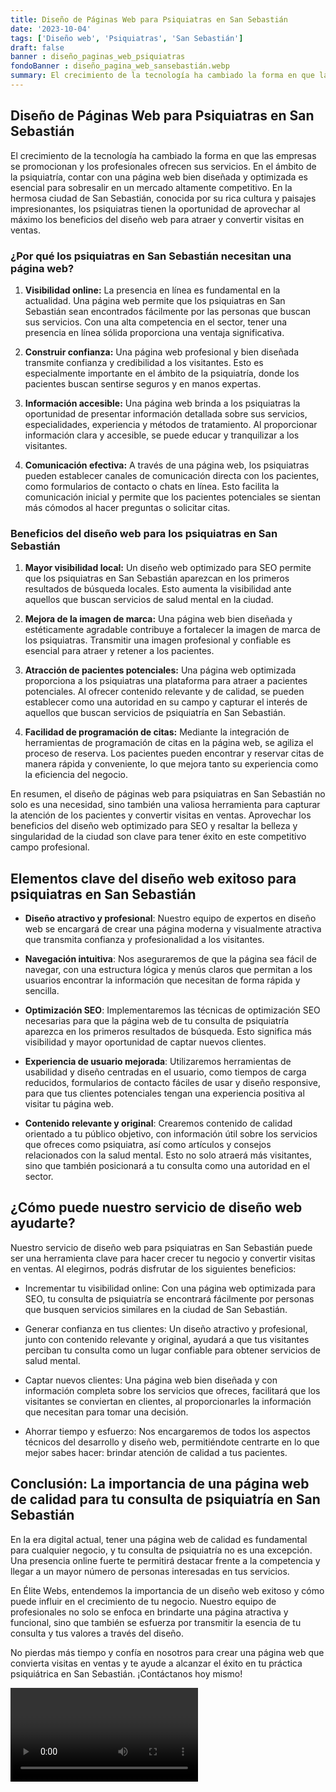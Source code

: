 ```yaml
---
title: Diseño de Páginas Web para Psiquiatras en San Sebastián
date: '2023-10-04'
tags: ['Diseño web', 'Psiquiatras', 'San Sebastián']
draft: false
banner : diseño_paginas_web_psiquiatras
fondoBanner : diseño_pagina_web_sansebastián.webp
summary: El crecimiento de la tecnología ha cambiado la forma en que las empresas se promocionan y los profesionales ofrecen sus servicios. En el ámbito de la psiquiatría, contar con una página web bien diseñada y optimizada es esencial para sobresalir en un mercado altamente competitivo. En la hermosa ciudad de San Sebastián, conocida por su rica cultura y paisajes impresionantes, los psiquiatras tienen la oportunidad de aprovechar al máximo los beneficios del diseño web para atraer y convertir visitas en ventas.
---
```


## **Diseño de Páginas Web para Psiquiatras en San Sebastián**

El crecimiento de la tecnología ha cambiado la forma en que las empresas se promocionan y los profesionales ofrecen sus servicios. En el ámbito de la psiquiatría, contar con una página web bien diseñada y optimizada es esencial para sobresalir en un mercado altamente competitivo. En la hermosa ciudad de San Sebastián, conocida por su rica cultura y paisajes impresionantes, los psiquiatras tienen la oportunidad de aprovechar al máximo los beneficios del diseño web para atraer y convertir visitas en ventas.

### **¿Por qué los psiquiatras en San Sebastián necesitan una página web?**

1. **Visibilidad online:** La presencia en línea es fundamental en la actualidad. Una página web permite que los psiquiatras en San Sebastián sean encontrados fácilmente por las personas que buscan sus servicios. Con una alta competencia en el sector, tener una presencia en línea sólida proporciona una ventaja significativa.

2. **Construir confianza:** Una página web profesional y bien diseñada transmite confianza y credibilidad a los visitantes. Esto es especialmente importante en el ámbito de la psiquiatría, donde los pacientes buscan sentirse seguros y en manos expertas.

3. **Información accesible:** Una página web brinda a los psiquiatras la oportunidad de presentar información detallada sobre sus servicios, especialidades, experiencia y métodos de tratamiento. Al proporcionar información clara y accesible, se puede educar y tranquilizar a los visitantes.

4. **Comunicación efectiva:** A través de una página web, los psiquiatras pueden establecer canales de comunicación directa con los pacientes, como formularios de contacto o chats en línea. Esto facilita la comunicación inicial y permite que los pacientes potenciales se sientan más cómodos al hacer preguntas o solicitar citas.

### **Beneficios del diseño web para los psiquiatras en San Sebastián**

1. **Mayor visibilidad local:** Un diseño web optimizado para SEO permite que los psiquiatras en San Sebastián aparezcan en los primeros resultados de búsqueda locales. Esto aumenta la visibilidad ante aquellos que buscan servicios de salud mental en la ciudad.

2. **Mejora de la imagen de marca:** Una página web bien diseñada y estéticamente agradable contribuye a fortalecer la imagen de marca de los psiquiatras. Transmitir una imagen profesional y confiable es esencial para atraer y retener a los pacientes.

3. **Atracción de pacientes potenciales:** Una página web optimizada proporciona a los psiquiatras una plataforma para atraer a pacientes potenciales. Al ofrecer contenido relevante y de calidad, se pueden establecer como una autoridad en su campo y capturar el interés de aquellos que buscan servicios de psiquiatría en San Sebastián.

4. **Facilidad de programación de citas:** Mediante la integración de herramientas de programación de citas en la página web, se agiliza el proceso de reserva. Los pacientes pueden encontrar y reservar citas de manera rápida y conveniente, lo que mejora tanto su experiencia como la eficiencia del negocio.

En resumen, el diseño de páginas web para psiquiatras en San Sebastián no solo es una necesidad, sino también una valiosa herramienta para capturar la atención de los pacientes y convertir visitas en ventas. Aprovechar los beneficios del diseño web optimizado para SEO y resaltar la belleza y singularidad de la ciudad son clave para tener éxito en este competitivo campo profesional.

<GifSeo />

<Cta />

## Elementos clave del diseño web exitoso para psiquiatras en San Sebastián

- **Diseño atractivo y profesional**: Nuestro equipo de expertos en diseño web se encargará de crear una página moderna y visualmente atractiva que transmita confianza y profesionalidad a los visitantes.

- **Navegación intuitiva**: Nos aseguraremos de que la página sea fácil de navegar, con una estructura lógica y menús claros que permitan a los usuarios encontrar la información que necesitan de forma rápida y sencilla.

- **Optimización SEO**: Implementaremos las técnicas de optimización SEO necesarias para que la página web de tu consulta de psiquiatría aparezca en los primeros resultados de búsqueda. Esto significa más visibilidad y mayor oportunidad de captar nuevos clientes.

- **Experiencia de usuario mejorada**: Utilizaremos herramientas de usabilidad y diseño centradas en el usuario, como tiempos de carga reducidos, formularios de contacto fáciles de usar y diseño responsive, para que tus clientes potenciales tengan una experiencia positiva al visitar tu página web.

- **Contenido relevante y original**: Crearemos contenido de calidad orientado a tu público objetivo, con información útil sobre los servicios que ofreces como psiquiatra, así como artículos y consejos relacionados con la salud mental. Esto no solo atraerá más visitantes, sino que también posicionará a tu consulta como una autoridad en el sector.

## ¿Cómo puede nuestro servicio de diseño web ayudarte?

Nuestro servicio de diseño web para psiquiatras en San Sebastián puede ser una herramienta clave para hacer crecer tu negocio y convertir visitas en ventas. Al elegirnos, podrás disfrutar de los siguientes beneficios:

- Incrementar tu visibilidad online: Con una página web optimizada para SEO, tu consulta de psiquiatría se encontrará fácilmente por personas que busquen servicios similares en la ciudad de San Sebastián.

- Generar confianza en tus clientes: Un diseño atractivo y profesional, junto con contenido relevante y original, ayudará a que tus visitantes perciban tu consulta como un lugar confiable para obtener servicios de salud mental.

- Captar nuevos clientes: Una página web bien diseñada y con información completa sobre los servicios que ofreces, facilitará que los visitantes se conviertan en clientes, al proporcionarles la información que necesitan para tomar una decisión.

- Ahorrar tiempo y esfuerzo: Nos encargaremos de todos los aspectos técnicos del desarrollo y diseño web, permitiéndote centrarte en lo que mejor sabes hacer: brindar atención de calidad a tus pacientes.

## Conclusión: La importancia de una página web de calidad para tu consulta de psiquiatría en San Sebastián

En la era digital actual, tener una página web de calidad es fundamental para cualquier negocio, y tu consulta de psiquiatría no es una excepción. Una presencia online fuerte te permitirá destacar frente a la competencia y llegar a un mayor número de personas interesadas en tus servicios.

En Élite Webs, entendemos la importancia de un diseño web exitoso y cómo puede influir en el crecimiento de tu negocio. Nuestro equipo de profesionales no solo se enfoca en brindarte una página atractiva y funcional, sino que también se esfuerza por transmitir la esencia de tu consulta y tus valores a través del diseño.

No pierdas más tiempo y confía en nosotros para crear una página web que convierta visitas en ventas y te ayude a alcanzar el éxito en tu práctica psiquiátrica en San Sebastián. ¡Contáctanos hoy mismo!

<Video />

<CtaBot job='Psiquiatras' city='San Sebastián'/>

<Gmaps query='San Sebastián+españa+maps' />